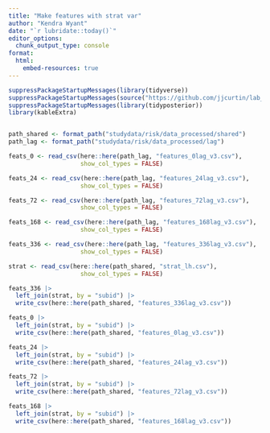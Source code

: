 ```yaml
---
title: "Make features with strat var"
author: "Kendra Wyant"
date: "`r lubridate::today()`"
editor_options: 
  chunk_output_type: console
format:
  html:
    embed-resources: true
---
```


```r
suppressPackageStartupMessages(library(tidyverse))
suppressPackageStartupMessages(source("https://github.com/jjcurtin/lab_support/blob/main/format_path.R?raw=true"))
suppressPackageStartupMessages(library(tidyposterior))
library(kableExtra)


path_shared <- format_path("studydata/risk/data_processed/shared")
path_lag <- format_path("studydata/risk/data_processed/lag")
```

```r
feats_0 <- read_csv(here::here(path_lag, "features_0lag_v3.csv"),
                    show_col_types = FALSE)

feats_24 <- read_csv(here::here(path_lag, "features_24lag_v3.csv"),
                    show_col_types = FALSE)

feats_72 <- read_csv(here::here(path_lag, "features_72lag_v3.csv"),
                    show_col_types = FALSE)

feats_168 <- read_csv(here::here(path_lag, "features_168lag_v3.csv"),
                    show_col_types = FALSE)

feats_336 <- read_csv(here::here(path_lag, "features_336lag_v3.csv"),
                    show_col_types = FALSE)

strat <- read_csv(here::here(path_shared, "strat_lh.csv"),
                    show_col_types = FALSE)

feats_336 |> 
  left_join(strat, by = "subid") |> 
  write_csv(here::here(path_shared, "features_336lag_v3.csv"))

feats_0 |> 
  left_join(strat, by = "subid") |> 
  write_csv(here::here(path_shared, "features_0lag_v3.csv"))

feats_24 |> 
  left_join(strat, by = "subid") |> 
  write_csv(here::here(path_shared, "features_24lag_v3.csv"))

feats_72 |> 
  left_join(strat, by = "subid") |> 
  write_csv(here::here(path_shared, "features_72lag_v3.csv"))

feats_168 |> 
  left_join(strat, by = "subid") |> 
  write_csv(here::here(path_shared, "features_168lag_v3.csv"))
```


